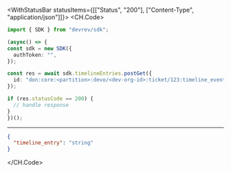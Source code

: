 

<WithStatusBar statusItems={[["Status", "200"], ["Content-Type", "application/json"]]}>
  <CH.Code>
  ```typescript PostGet.ts
  import { SDK } from "devrev/sdk";

(async() => {
  const sdk = new SDK({
    authToken: "",
  });

  const res = await sdk.timelineEntries.postGet({
    id: "don:core:<partition>:devo/<dev-org-id>:ticket/123:timeline_event/<timeline-event-id>",
  });

  if (res.statusCode == 200) {
    // handle response
  }
})();
  ```
  ---

  ```json Example Response
  {
    "timeline_entry": "string"
  }
  ```
  </CH.Code>
</WithStatusBar>
